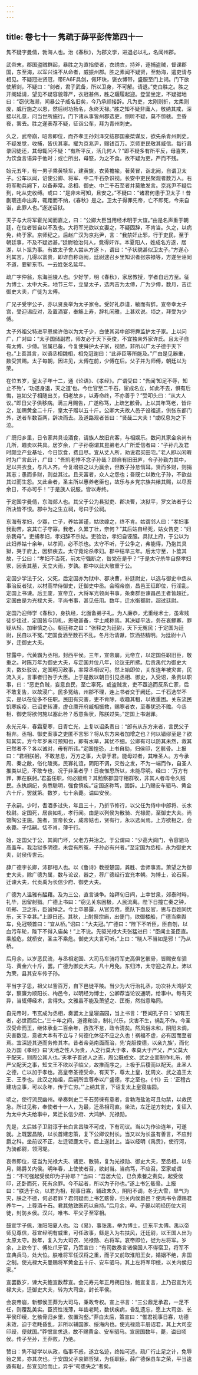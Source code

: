 ```yaml
---
---
---
```

title: 卷七十一 隽疏于薛平彭传第四十一
---

隽不疑字曼倩，勃海人也。治《春秋》，为郡文学，进退必以礼，名闻州郡。 

武帝末，郡国盗贼群起，暴胜之为直指使者，衣绣衣，持斧，逐捕盗贼，督课郡国，东至海，以军兴诛不从命者，威振州郡。胜之素闻不疑贤，至勃海，遣吏请与相见。不疑冠进贤冠，带EA6F具剑，佩环玦，褒衣博带，盛服至门上谒。门下欲使解剑，不疑曰：“剑者，君子武备，所以卫身，不可解。请退。”吏白胜之。胜之开阁延请，望见不疑容貌尊严，衣冠甚伟，胜之躧履起迎。登堂坐定，不疑据地曰：“窃伏海濒，闻暴公子威名旧矣，今乃承颜接辞。凡为吏，太刚则折，太柔则废，威行施之以恩，然后树功扬名，永终天禄。”胜之知不疑非庸人，敬纳其戒，深接以礼意，问当世所施行。门下诸从事皆州郡选吏，侧听不疑，莫不惊骇。至昏夜，罢去。胜之遂表荐不疑，征诣公车，拜为青州刺史。 

久之，武帝崩，昭帝即位，而齐孝王孙刘泽交结郡国豪桀谋反，欲先杀青州刺史。不疑发觉，收捕，皆伏其辜。擢为京兆尹，赐钱百万。京师吏民敬其威信。每行县录囚徒还，其母辄问不疑：“有所平反，活几何人？”即不疑多有所平反，母喜笑，为饮食言语异于他时；或亡所出，母怒，为之不食。故不疑为吏，严而不残。 

始元五年，有一男子乘黄犊车，建黄旐，衣黄襜褕，著黄冒，诣北阙，自谓卫太子。公车以闻，诏使公卿、将军、中二千石杂识视。长安中吏民聚观者数万人。右将军勒兵阙下，以备非常。丞相、御史、中二千石至者并莫敢发言。京兆尹不疑后到，叱从吏收缚。或曰：“是非未可知，且安之。”不疑曰：“诸君何患于卫太子！昔蒯聩违命出奔，辄距而不纳，《春秋》是之。卫太子得罪先帝，亡不即死，今来自诣，此罪人也。”遂送诏狱。 

天子与大将军霍光闻而嘉之，曰：“公卿大臣当用经术明于大谊。”由是名声重于朝廷，在位者皆自以不及也。大将军光欲以女妻之，不疑固辞，不肯当。久之，以病免，终于家。京师纪之。后赵广汉为京兆尹，言：“我禁奸止邪，行于吏民，至于朝廷事，不及不疑远甚。”廷尉验治何人，竟得奸诈。本夏阳人，姓成名方遂，居湖，以卜筮为事。有故太子舍人尝从方遂卜，谓曰：“子状貌甚似卫太子。”方遂心利其言，几得以富贵，即诈自称诣阙，廷尉逮召乡里知识者张宗禄等，方遂坐诬罔不道，要斩东市。一云姓张名延年。 

疏广字仲翁，东海兰陵人也。少好学，明《春秋》，家居教授，学者自远方至。征为博士、太中大夫。地节三年，立皇太子，选丙吉为太傅，广为少傅，数月，吉迁御史大夫，广徙为太傅。 

广兄子受字公子，亦以贤良举为太子家令。受好礼恭谨，敏而有辞。宣帝幸太子宫，受迎谒应对，及置酒宴，奉觞上寿，辞礼闲雅，上甚欢说。顷之，拜受为少傅。 

太子外祖父特进平恩侯许伯以为太子少，白使其弟中郎将舜监护太子家。上以问广，广对曰：“太子国储副君，师友必于天下英俊，不宜独亲外家许氏。且太子自有太傅、少傅。官属已备，今复使舜护太子家，视陋，非所以广太子德于天下也。”上善其言，以语丞相魏相，相免冠谢曰：“此非臣等所能及。”广由是见器重，数受赏赐。太子每朝，因进见，太傅在前，少傅在后。父子并为师傅，朝廷以为荣。 

在位五岁，皇太子年十二，通《论语》、《孝经》。广谓受曰：“吾闻‘知足不辱，知止不殆’，‘功遂身退，天之道’也。今仕官至二千石，宦成名立，如此不去，惧有后悔，岂如父子相随出关，归老故乡，以寿命终，不亦善乎？”受叩头曰：“从大人议。”即日父子俱移病。满三月赐告，广遂称笃，上疏乞骸骨。上以其年笃老，皆许之，加赐黄金二十斤，皇太子赠以五十斤。公卿大夫故人邑子设祖道，供张东都门外，送者车数百两，辞决而去。及道路观者皆曰：“贤哉二大夫！”或叹息为之下泣。 

广既归乡里，日令家共具设酒食，请族人故旧宾客，与相娱乐。数问其家金余尚有几所，趣卖以共具。居岁余，广子孙窃谓其昆弟老人广所爱信者曰：“子孙几及君时颇立产业基址，今日饮食，费且尽。宜从丈人所，劝说君买田宅。”老人即以闲暇时为广言此计，广曰：“吾凯老悖不念子孙哉？顾自有旧田庐，令子孙勤力其中，足以共衣食，与凡人齐。今复增益之以为赢余，但教子孙怠惰耳。贤而多财，则捐其志；愚而多财，则益其过。且夫富者，众人之怨也；吾既亡以教化子孙，不欲益其过而生怨。又此金者，圣主所以惠养老臣也，故乐与乡党宗族共飨其赐，以尽吾余日，不亦可乎！”于是族人说服。皆以寿终。 

于定国字曼倩，东海郯人也。其父于公为县狱吏、郡决曹，决狱平，罗文法者于公所决皆不恨。郡中为之生立祠，号曰于公祠。 

东海有孝妇，少寡，亡子，养姑甚谨，姑欲嫁之，终不肯。姑谓邻人曰：“孝妇事我勤苦，哀其亡子守寡。我老，久累丁壮，奈何？”其后姑自经死，姑女告吏：“妇杀我母”。吏捕孝妇，孝妇辞不杀姑。吏验治，孝妇自诬服。具狱上府，于公以为此妇养姑十余年，以孝闻，必不杀也。太守不听，于公争之，弗能得，乃抱其具狱，哭于府上，因辞疾去。太守竟论杀孝妇。郡中枯旱三年。后太守至，卜筮其故，于公曰：“孝妇不当死，前太守强断之，咎党在是乎？”于是太守杀牛自祭孝妇冢，因表其墓，天立大雨，岁孰。郡中以此大敬重于公。 

定国少学法于父，父死，后定国亦为狱中、郡决曹，补廷尉史，以选与御史中丞从事治反者狱，以材高举侍御史，迁御史中丞。会昭帝崩，昌邑王征即位，行淫乱，定国上书谏。后王废，宣帝立，大将军光领尚书事，条奏群臣谏昌邑王者皆超迁。定国由是为光禄大夫，平尚书事，甚见任用。数年，迁水衡都尉，超过廷尉。 

定国乃迎师学《春秋》，身执经，北面备弟子礼。为人廉恭，尤重经术士，虽卑贱徒步往过，定国皆与钧礼，恩敬甚备，学士咸称焉。其决疑平法，务在哀鳏寡，罪疑从轻。加审慎之心。朝廷称之曰：“张释之为廷尉，天下无冤民；于定国为廷尉，民自以不冤。”定国食酒至数石不乱，冬月治请谳，饮酒益精明。为廷尉十八岁，迁御史大夫。 

甘露中，代黄霸为丞相，封西平侯。三年，宣帝崩，元帝立，以定国任职旧臣，敬重之。时陈万年为御史大夫，与定国并位八年，论议无所拂。后贡禹代为御史大夫，数处驳议，定国明习政事，率常丞相议可。然上始即位，关东连年被灾害，民流入关，言事者归咎于大臣。上于是数以朝日引见丞相、御史，入受诏，条责以职事，曰：“恶吏负贼，妄意良民，至亡辜死。或盗贼发，吏不亟追而反系亡家，后不敢复告，以故浸广。民多冤结，州郡不理，连上书者交于阙廷。二千石选举不实，是以在位多不任职。民田有灾害，吏不肯除，收趣其租，以故重困。关东流民饥寒疾疫，已诏吏转漕，虚仓廪开府臧相振救，赐寒者衣，至春犹恐不赡。今丞相、御史将欲何施以塞此咎？悉意条状，陈朕过失。”定国上书谢罪。 

永光元年，春霜夏寒，日青亡光，上复以诏条责曰：“郎有从东方来者，言民父子相弃。丞相、御史案事之吏匿不言邪？将从东方来者加增之也？何以错缪至是？欲知其实。方今年岁未可预知也，即有水旱，其忧不细。公卿有可以防其未然，救其已然者不？各以诚对，毋有所讳。”定国惶恐，上书自劾，归侯印，乞骸骨。上报曰：“君相朕躬，不敢怠息，万方之事，大录于君。能毋过者，其唯圣人。方今承周、秦之敝，俗化陵夷，民寡礼谊，阴阳不调，灾咎之发，不为一端而作，自圣人推类以记，不敢专也，况于非圣者乎！日夜惟思所以，未能尽明。经曰：‘万方有罪，罪在朕躬。’君虽任职，何必颛焉？其勉察郡国守相群牧，非其人者毋令久贼民。永执纲纪，务悉聪明，强食慎疾。”定国遂称笃，固辞。上乃赐安车驷马、黄金六十斤，罢就第。数岁，七十余薨。谥曰安侯。 

子永嗣。少时，耆酒多过失，年且三十，乃折节修行，以父任为侍中中郎将、长水校尉。定国死，居丧如礼，孝行闻。由是以列侯为散骑、光禄勋，至御史大夫。尚馆陶公主施。施者，宣帝长女，成帝姑也，贤有行，永以选尚焉。上方欲相之，会永薨。子恬嗣。恬不肖，薄于行。 

始，定国父于公，其闾门坏，父老方共治之。于公谓曰：“少高大闾门，令容驷马高盖车。我治狱多阴德，未尝有所冤，子孙必有兴者。”至定国为丞相，永为御史大夫，封侯传世云。 

薛广德字长卿，沛郡相人也。以《鲁诗》教授楚国，龚胜、舍师事焉。萧望之为御史大夫，除广德为属，数与论议，器之，荐广德经行宜充本朝。为博士，论石渠，迁谏大夫，代贡禹为长信少府、御史大夫。 

广德为人温雅有醖藉。及为三公，直言谏争。始拜旬日间，上幸甘泉，郊泰时畤，礼毕，因留射猎。广德上书曰：“窃见关东困极，人民流离。陛下日撞亡秦之钟，听郑、卫之乐，臣诚悼之。今士卒暴露，从官劳倦，愿队下亟反官，思与百姓同忧乐，天下幸甚。”上即日还。其秋，上酎祭宗庙，出便门，欲御楼船，广德当乘舆车，免冠顿首曰：“宜从桥。”诏曰：“大夫冠。”广德曰：“陛下不听臣，臣自刎，以血污车轮，陛下不得入庙矣！”上不说。先驱光禄大夫张猛进曰：“臣闻主圣臣直。乘船危，就桥安，圣主不乘危。御史大夫言可听。”上曰：“晓人不当如是邪！”乃从桥。 

后月余，以岁恶民流，与丞相定国、大司马车骑将军史高俱乞骸骨，皆赐安车驷马、黄金六十斤，罢。广德为御史大夫，凡十月免。东归沛，太守迎之界上。沛以为荣，县其安车传子孙。 

平当字子思，祖父以訾百万，自下邑徙平陵。当少为大行治礼丞，功次补大鸿胪文学，察廉为顺阳长、栒邑令，以明经为博士，公卿荐当论议通明，给事中。每有灾异，当辄傅经术，言得失。文雅虽不能及萧望之、匡衡，然指意略同。 

自元帝时，韦玄成为丞相，奏罢太上皇寝庙园，当上书言：“臣闻孔子曰：‘如有王者，必世而后仁。’三十年之间，道德和洽，制礼兴乐，灾害不生，祸乱不作。今圣汉受命而王，继体承业二百余年，孜孜不怠，政令清矣。然风俗未和，阴阳未调，灾害数见，意者大本有不立与？何德化休征不应之久也！祸福不虚，必有因而至者焉。宜深迹其道而务修其本。昔者帝尧南面而治，先‘克胆俊德，以亲九族’，而化及万国《孝经》曰‘天地之性人为贵，人之行莫大于孝，孝莫大于严父，严父莫大于配天，则周公其人也。’夫孝子善述人之志，周公既成文、武之业而制作礼乐，修严父配天之事，知文王不欲以子临父，故推而序之，上极于后稷而以配天。此圣人之德，亡以加于孝也。高皇帝圣德受命，有天下，尊太上皇，犹周文、武之追王太王、王季也。此汉之始祖，后嗣所宜尊奉以广盛德，孝之至也。《书》云：‘正稽古建功立事，可以永年，传于亡穷。’”上纳其言，下诏复太上皇寝庙园。 

顷之，使行流民幽州。举奏刺史二千石劳徠有意者，言勃海盐池可且勿禁，以救民急。所过见称，奉使者十一人，为最，迁丞相司直。坐法，左迁逆方刺史，复征入为太中大夫给事中，累迁长信少府、大鸿胪、光禄勋。 

先是，太后姊子卫尉淳于长白言昌陵不可成，下有司议。当以为作治连年，可遂就。上既罢昌陵，以长首建忠策，复下公卿议封长。当又以为长虽有善言，不应封爵之科。坐前议不正，左迁钜鹿太守。后上遂封上。当以经明《禹贡》，使行河，为骑都尉，领河堤。 

哀帝即位，征当为光禄大夫、诸吏、散骑，复为光禄勋、御史大夫，至丞相。以冬月，赐爵关内侯。明年春，上使使者召，欲封当。当病笃，不应召。室家或谓当：“不可强起受侯印为子孙耶？”当曰：“吾居大位，已负素餐之责矣，起受侯印，还卧而死，死有余罪。今不起者，所以为子孙也。”遂上书乞骸骨。上报曰：“朕选于众，以君为相，视事日寡，辅政未久，阴阳不调，冬无大雪，旱气为灾，朕之不德，何必君罪？君何疑而上书乞骸骨，归关内侯爵邑？使尚书令谭赐君养牛一，上尊酒十石。君其勉致医药以自持。”后月余，卒。子晏以明经历位大司徒，封防乡侯。汉兴，唯韦、平父子至宰相。 

鼓宣字子佩，淮阳阳夏人也。治《易》，事张禹，举为博士，迁东平太傅。禹以帝师见尊信，荐宣经明有威重，可任政事，繇是入为右扶风，迁廷尉，以王国人出为太原太守。数年，复入为大司农、光禄勋、右将军。哀帝即位，徙为左将军。岁余，上欲令丁、傅处爪牙官，乃策宣曰：“有司数奏言诸侯国人不得宿卫，将军不宜典兵马，处大位。朕唯将军任汉将之重，而子又前取淮阳王女，婚姻不绝，非国之制。使光禄大夫曼赐将军黄金五十斤、安车驷马，其上左将军印绶，以关内侯归家。” 

宣罢数岁，谏大夫鲍宣数荐宣。会元寿元年正月朔日蚀，鲍宣复言，上乃召宣为光禄大夫，迁御史大夫，转为大司空，封长平侯。 

会哀帝崩，新都侯王莽为大司马，秉政专权。宣上书言：“三公鼎足承君，一足不任，则覆乱美实。臣资性浅薄，年齿老眊，数伏疾病，昏乱遗忘，愿上大司空、长平侯印绶，乞骸骨归乡里，俟置沟壑。”莽白太后，策宣曰：“惟君视事日寡，功德未效，迫于老眊昏乱，非所以辅国家、绥海内也。使光禄勋丰册诏君，其上大司空印绶，便就国。”莽恨宣求退，故不赐黄金、安车驷马。宣居国数年，薨，谥曰顷侯。传子至孙，王莽败，乃绝。 

赞曰：隽不疑学以从政，临事不惑，遂立名迹，终始可述。疏广行止足之计，免辱殆之累，亦其次也。于安国父子哀鳏哲狱，为任职臣。薛广德保县车之荣，平当逡遁有耻，彭宣见险而止，异乎“苟患失之”者矣。 

